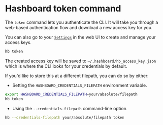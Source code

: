 # Hashboard token command

The `token` command lets you authenticate the CLI. It will take you through a web-based authentication flow and download a new access key for you.

You can also go to your [`Settings`](https://hashboard.com/app/p/settings#access_keys) in the web UI to create and manage your access keys.

```bash copy
hb token
```

The created access key will be saved to `~/.hashboard/hb_access_key.json` which is where the CLI looks for your credentials by default.

If you'd like to store this at a different filepath, you can do so by either:

- Setting the `HASHBOARD_CREDENTIALS_FILEPATH` environment variable.
```bash copy
export HASHBOARD_CREDENTIALS_FILEPATH=your/absolute/filepath
hb token
```

- Using the `--credentials-filepath` command-line option.
```bash copy
hb --credentials-filepath your/absolute/filepath token
```

